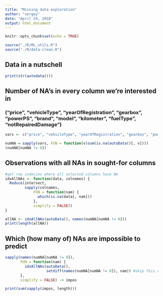 ```yaml
---
title: "Missing data exploration"
author: "sergey"
date: "April 24, 2018"
output: html_document
---
```


```r
knitr::opts_chunk$set(echo = TRUE)
```

```r
source("./R/ML_utils.R")
source("./R/data-clean.R")
```

## Data in a nutschell
```r
print(str(autodata()))
```

## Number of NA's in every column we're interested in
### ("price", "vehicleType", "yearOfRegistration", "gearbox", "powerPS", "brand", "model", "kilometer", "fuelType", "notRepairedDamage")
```r
vars <- c("price", "vehicleType", "yearOfRegistration", "gearbox", "powerPS", "brand", "model", "kilometer", "fuelType", "notRepairedDamage")

numNA = sapply(vars, FUN = function(v)sum(is.na(autoData()[, v])))
(numNA[numNA != 0])
```

## Observations with all NAs in sought-for columns
```r
#get row indecies where all selected columns have NA
idxAllNAs <- function(data, colnames) {
  Reduce(intersect, 
         sapply(colnames, 
             FUN = function(nam) {
               which(is.na(data[, nam]))
             },
             simplify = FALSE))
}

allNA <- idxAllNAs(autoData(), names(numNA[numNA != 0]))
print(length(allNA))
```

## Which (how many of) NAs are impossible to predict
```r
sapply(names(numNA[numNA != 0]), 
       FUN = function(nam) {
         idxAllNAs(autoData(), 
                   setdiff(names(numNA[numNA != 0]), nam)) #skip this column
       },
       simplify = FALSE) -> impos

print(sum(sapply(impos, length)))
```
